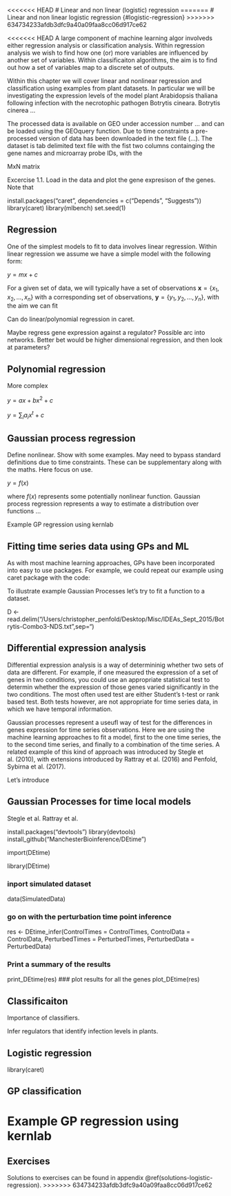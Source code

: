 <<<<<<< HEAD
# Linear and non linear (logistic) regression
=======
# Linear and non linear logistic regression {#logistic-regression}
>>>>>>> 634734233afdb3dfc9a40a09faa8cc06d917ce62

<!-- Chris -->


<<<<<<< HEAD
A large component of machine learning algor involveds either regression analysis or classification analysis. Within regression analysis we wish to find how one (or) more variables are influenced by another set of variables. Within classificaiton algorithms, the aim is to find out how a set of variables map to a discrete set of outputs. 

Within this chapter we will cover linear and nonlinear regression and classification using examples from plant datasets. In particular we will be investigating the expression levels of the model plant Arabidopsis thaliana following infection with the necrotophic pathogen Botrytis cineara. Botrytis cinerea ...

The processed data is available on GEO under accession number ... and can be loaded using the GEOquery function. Due to time constraints a pre-processed version of data has been downloaded in the text file (...). The dataset is tab delimited text file with the fist two columns containging the gene names and microarray probe IDs, with the 

MxN matrix

Excercise 1.1. Load in the data and plot the gene expresison of the genes. Note that 

install.packages("caret", dependencies = c("Depends", "Suggests"))
library(caret)
library(mlbench)
set.seed(1)

## Regression {#regression}

One of the simplest models to fit to data involves linear regression. Within linear regression we assume we have a simple model with the following form:

$y = mx + c$

For a given set of data, we will typically have a set of observations $\mathbf{x} = \{x_1,x_2,\ldots,x_n\}$ with a corresponding set of observations,  $\mathbf{y} = \{y_1,y_2,\ldots,y_n\}$, with the aim we can fit 

Can do linear/polynomial regression in caret.

Maybe regress gene expression against a regulator? Possible arc into networks. Better bet would be higher dimensional regression, and then look at parameters?

## Polynomial regression {#polynomial}

More complex

$y = ax + bx^2 + c$

$y = \sum_i a_i x^t + c$

## Gaussian process regression

Define nonlinear. Show with some examples. May need to bypass standard definitions due to time constraints. These can be supplementary along with the maths. Here focus on use. 

$y = f(x)$

where $f(x)$ represents some potentially nonlinear function. Gaussian process regression represents a way to estimate a distribution over functions ... 

Example GP regression using kernlab

## Fitting time series data using GPs and ML

As with most machine learning approaches, GPs have been incorporated into easy to use packages. For example, we could repeat our example using caret package with the code:

To illustrate example Gaussian Processes let's try to fit a function to a dataset. 

D <- read.delim("/Users/christopher_penfold/Desktop/Misc/IDEAs_Sept_2015/Botrytis-Combo3-NDS.txt",sep="\t")

## Differential expression analysis 

Differential expression analysis is a way of determininig whether two sets of data are different. For example, if one measured the expression of a set of genes in two conditions, you could use an appropriate statistical test to determin whether the expression of those genes varied significantly in the two conditions. The most often used test are either Student's t-test or rank based test. Both tests however, are not appropriate for time series data, in which we have temporal information. 

Gaussian processes represent a useufl way of test for the differences in genes expression for time series observations. Here we are using the machine learning approaches to fit a model, first to the one time series, the to the second time series, and finally to a combination of the time series. A related example of this kind of approach was introduced by Stegle et al. (2010), with extensions introduced by Rattray et al. (2016) and Penfold, Sybirna et al. (2017).

Let's introduce 

## Gaussian Processes for time local models


Stegle et al. Rattray et al.

install.packages("devtools")
library(devtools)
install_github("ManchesterBioinference/DEtime")

import(DEtime)

library(DEtime)

### inport simulated dataset
data(SimulatedData)

### go on with the perturbation time point inference
res <- DEtime_infer(ControlTimes = ControlTimes, ControlData = ControlData, PerturbedTimes = PerturbedTimes, PerturbedData = PerturbedData)

### Print a summary of the results
print_DEtime(res)
### plot results for all the genes
plot_DEtime(res)

## Classificaiton

Importance of classifiers.

Infer regulators that identify infection levels in plants.

## Logistic regression

library(caret)

## GP classification

Example GP regression using kernlab
=======
## Exercises

Solutions to exercises can be found in appendix \@ref(solutions-logistic-regression).
>>>>>>> 634734233afdb3dfc9a40a09faa8cc06d917ce62
